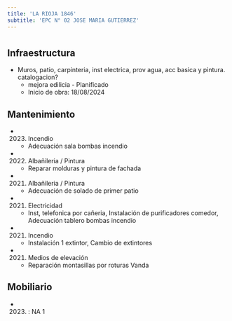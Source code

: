 ```yaml
---
title: 'LA RIOJA 1846'
subtitle: 'EPC N° 02 JOSE MARIA GUTIERREZ'
---
```


#
## Infraestructura

* Muros, patio, carpinteria, inst electrica, prov agua, acc basica y pintura. catalogacion? 
    + mejora edilicia - Planificado 
    + Inicio de obra: 18/08/2024 






## Mantenimiento

*  (2023) Incendio 
    + Adecuación sala bombas incendio

*  (2022) Albañileria / Pintura 
    + Reparar molduras y pintura de fachada

*  (2021) Albañileria / Pintura 
    + Adecuación de solado de primer patio

*  (2021) Electricidad 
    + Inst, telefonica por cañeria, Instalación de purificadores comedor, Adecuación tablero bombas incendio

*  (2021) Incendio 
    + Instalación 1 extintor, Cambio  de extintores

*  (2021) Medios de elevación 
    + Reparación montasillas por roturas Vanda





## Mobiliario

*  (2023) : NA 1 



